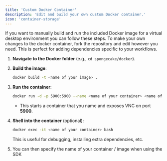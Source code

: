 ```yaml
---
title: 'Custom Docker Container'
description: 'Edit and build your own custom Docker container.'
icon: 'container-storage'
---
```


If you want to manually build and run the included Docker image for a virtual desktop environment you can follow these steps. To make your own changes to the docker container, fork the repository and edit however you need. This is perfect for adding dependencies specific to your workflows.

1. **Navigate to the Docker folder** (e.g., `cd spongecake/docker`).
2. **Build the image**:
   ```bash
   docker build -t <name of your image> .
   ```
3. **Run the container**:
   ```bash
   docker run -d -p 5900:5900 --name <name of your container> <name of your image>
   ```
   - This starts a container that you name and exposes VNC on port **5900**.

4. **Shell into the container** (optional):
   ```bash
   docker exec -it <name of your container> bash
   ```
   This is useful for debugging, installing extra dependencies, etc.

5. You can then specify the name of your container / image when using the SDK
